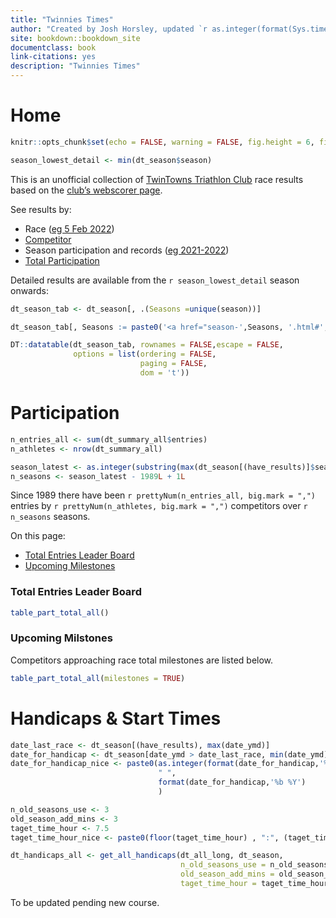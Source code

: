 ```yaml
--- 
title: "Twinnies Times"
author: "Created by Josh Horsley, updated `r as.integer(format(Sys.time(),'%d'))` `r format(Sys.time(),'%b %Y')`"
site: bookdown::bookdown_site
documentclass: book
link-citations: yes
description: "Twinnies Times"
---
```


# Home

```r

knitr::opts_chunk$set(echo = FALSE, warning = FALSE, fig.height = 6, fig.width = 7, widgetframe_widgets_dir = 'widgets')

season_lowest_detail <- min(dt_season$season)

```

This is an unofficial collection of [TwinTowns Triathlon Club](http://www.twintownstriathlon.org.au){target="_blank"} race results based on the [club's webscorer page](https://www.webscorer.com/33755){target="_blank"}.

See results by:

- Race ([eg 5 Feb 2022](#r-2022-02-05))
- [Competitor](#athletes)
- Season participation and records ([eg 2021-2022](#season-2021-2022))
- [Total Participation](#participation-total-all)

Detailed results are available from the `r season_lowest_detail` season onwards:


```r

dt_season_tab <- dt_season[, .(Seasons =unique(season))]

dt_season_tab[, Seasons := paste0('<a href="season-',Seasons, '.html#',Seasons,'">',Seasons,'</a>')]

DT::datatable(dt_season_tab, rownames = FALSE,escape = FALSE,
              options = list(ordering = FALSE,
                             paging = FALSE,
                             dom = 't'))

```



# Participation {#participation-total-all}

```r
n_entries_all <- sum(dt_summary_all$entries)
n_athletes <- nrow(dt_summary_all)

season_latest <- as.integer(substring(max(dt_season[(have_results)]$season),1,4))
n_seasons <- season_latest - 1989L + 1L
```

Since 1989 there have been `r prettyNum(n_entries_all, big.mark = ",")` entries by `r prettyNum(n_athletes, big.mark = ",")` competitors over `r n_seasons` seasons.

On this page:

- [Total Entries Leader Board](#part-total-all-table)
- [Upcoming Milestones](#part-total-upcoming)



### Total Entries Leader Board {#part-total-all-table}

```r
table_part_total_all()
```

### Upcoming Milstones {#part-total-upcoming}

Competitors approaching race total milestones are listed below.

```r
table_part_total_all(milestones = TRUE)
```


# Handicaps & Start Times

```r
date_last_race <- dt_season[(have_results), max(date_ymd)]
date_for_handicap <- dt_season[date_ymd > date_last_race, min(date_ymd)]
date_for_handicap_nice <- paste0(as.integer(format(date_for_handicap,'%d')),
                                 " ",
                                 format(date_for_handicap,'%b %Y')
                                 )

n_old_seasons_use <- 3
old_season_add_mins <- 3
taget_time_hour <- 7.5
taget_time_hour_nice <- paste0(floor(taget_time_hour) , ":", (taget_time_hour %% 1)*60)

dt_handicaps_all <- get_all_handicaps(dt_all_long, dt_season,
                                      n_old_seasons_use = n_old_seasons_use,
                                      old_season_add_mins = old_season_add_mins,
                                      taget_time_hour = taget_time_hour)
```

To be updated pending new course.

<!-- Handicaps and start times are calculated for `r date_for_handicap_nice`. -->

<!-- Handicaps are calculated for the full course using results from the current season and the previous `r n_old_seasons_use` seasons. -->

<!-- Times from previous seasons are adjusted by adding `r old_season_add_mins` minutes. Start times are calculated by subtracting the adjusted best time from the target finish time of `r taget_time_hour_nice`. -->

<!-- ```{r tab-handiap} -->
<!-- tab_handicaps(dt_handicaps_all) -->
<!-- ``` -->

